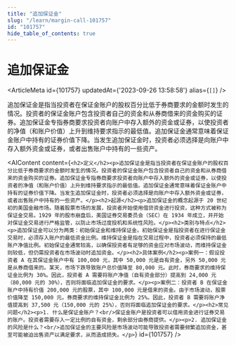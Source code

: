 ```yaml
---
title: "追加保证金"
slug: "/learn/margin-call-101757"
id: "101757"
hide_table_of_contents: true
---
```



# 追加保证金

<ArticleMeta id={101757} updatedAt={'2023-09-26 13:58:58'} alias={`[]`} />
<div className='border-solid border-b border-t-0 my-4 border-[var(--ifm-color-gray-300)]' />

追加保证金是指当投资者在保证金账户的股权百分比低于券商要求的金额时发生的情况。投资者的保证金账户包含投资者自己的资金和从券商借来的资金购买的证券。追加保证金专指券商要求投资者向账户中存入额外的资金或证券，以使投资者的净值（和账户价值）上升到维持要求指示的最低值。追加保证金通常意味着保证金账户中持有的证券价值下降。当发生追加保证金时，投资者必须选择是向账户中存入额外资金或证券，或者出售账户中持有的一些资产。

<AIContent content={`<h2>定义</h2><p>追加保证金是指当投资者在保证金账户的股权百分比低于券商要求的金额时发生的情况。投资者的保证金账户包含投资者自己的资金和从券商借来的资金购买的证券。追加保证金专指券商要求投资者向账户中存入额外的资金或证券，以使投资者的净值（和账户价值）上升到维持要求指示的最低值。追加保证金通常意味着保证金账户中持有的证券价值下降。当发生追加保证金时，投资者必须选择是向账户中存入额外资金或证券，或者出售账户中持有的一些资产。</p><h2>起源</h2><p>追加保证金的概念起源于 20 世纪初的美国金融市场。随着股票市场的发展，投资者开始使用借贷资金进行投资，这种方式被称为保证金交易。1929 年的股市崩盘后，美国证券交易委员会（SEC）在 1934 年成立，并开始对保证金交易进行严格监管，以防止市场过度投机和系统性风险。</p><h2>类别与特点</h2><p>追加保证金可以分为两类：初始保证金和维持保证金。初始保证金是指投资者在进行保证金交易时，必须存入账户的最低资金比例。维持保证金是指在交易过程中，投资者必须保持的最低账户净值比例。初始保证金通常较高，以确保投资者有足够的资金应对市场波动，而维持保证金则较低，但仍需投资者在市场波动时追加资金。</p><h2>具体案例</h2><p>案例一：假设投资者 A 在其保证金账户中有 100,000 元，其中 50,000 元是自有资金，另外 50,000 元是从券商借来的。某天，市场下跌导致账户总价值降至 80,000 元。此时，券商要求的维持保证金比例为 30%。因此，投资者 A 需要将账户净值（自有资金部分）提高到 24,000 元（80,000 元的 30%），否则将面临追加保证金的要求。</p><p>案例二：投资者 B 在保证金账户中持有价值 200,000 元的股票，其中 100,000 元是借来的资金。由于市场波动，股票价值降至 150,000 元。券商要求的维持保证金比例为 25%。因此，投资者 B 需要将账户净值提高到 37,500 元（150,000 元的 25%），否则将面临追加保证金的要求。</p><h2>常见问题</h2><p>1. 什么是保证金账户？<br/>保证金账户是投资者可以借用资金进行证券交易的账户。投资者需要存入一定比例的自有资金，剩余部分由券商提供。</p><p>2. 追加保证金的风险是什么？<br/>追加保证金的主要风险是市场波动可能导致投资者需要频繁追加资金，甚至可能被迫出售资产以满足要求，从而造成损失。</p>`} id={101757} />
